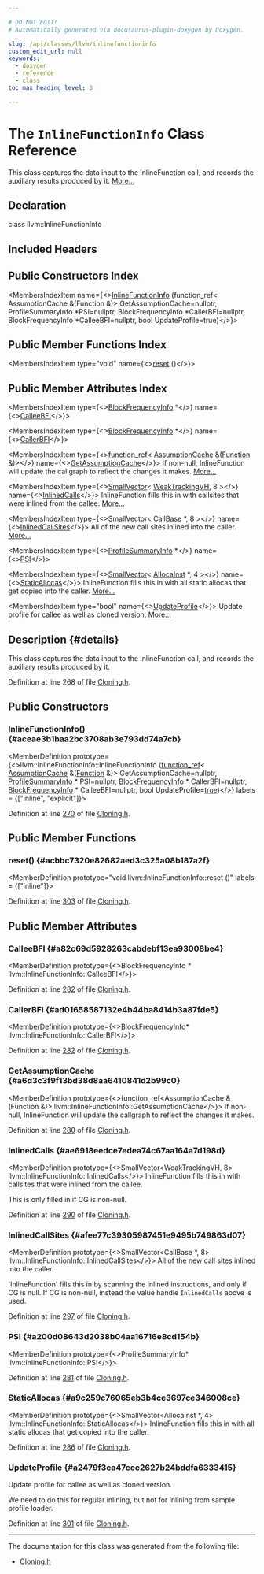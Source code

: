 ```yaml
---

# DO NOT EDIT!
# Automatically generated via docusaurus-plugin-doxygen by Doxygen.

slug: /api/classes/llvm/inlinefunctioninfo
custom_edit_url: null
keywords:
  - doxygen
  - reference
  - class
toc_max_heading_level: 3

---
```





# The `InlineFunctionInfo` Class Reference

<DoxygenPage pluginConfig={pluginConfig}>

This class captures the data input to the InlineFunction call, and records the auxiliary results produced by it. <a href="#details">More...</a>

## Declaration

<CodeBlock>class llvm::InlineFunctionInfo</CodeBlock>

## Included Headers

<IncludesList>
<IncludesListItem
  filePath="llvm/Transforms/Utils/Cloning.h"
  permalink="/docs/api/files/include/include/llvm/include/llvm/transforms/include/llvm/transforms/utils/cloning-h"
  isLocal="true" />
</IncludesList>

## Public Constructors Index

<MembersIndex>

<MembersIndexItem
  name={<><a href="#aceae3b1baa2bc3708ab3e793dd74a7cb">InlineFunctionInfo</a> (function&#95;ref&lt; AssumptionCache &amp;(Function &amp;)&gt; GetAssumptionCache=nullptr, ProfileSummaryInfo &#42;PSI=nullptr, BlockFrequencyInfo &#42;CallerBFI=nullptr, BlockFrequencyInfo &#42;CalleeBFI=nullptr, bool UpdateProfile=true)</>}>
</MembersIndexItem>

</MembersIndex>

## Public Member Functions Index

<MembersIndex>

<MembersIndexItem
  type="void"
  name={<><a href="#acbbc7320e82682aed3c325a08b187a2f">reset</a> ()</>}>
</MembersIndexItem>

</MembersIndex>

## Public Member Attributes Index

<MembersIndex>

<MembersIndexItem
  type={<><a href="/docs/api/classes/llvm/blockfrequencyinfo">BlockFrequencyInfo</a> &#42;</>}
  name={<><a href="#a82c69d5928263cabdebf13ea93008be4">CalleeBFI</a></>}>
</MembersIndexItem>

<MembersIndexItem
  type={<><a href="/docs/api/classes/llvm/blockfrequencyinfo">BlockFrequencyInfo</a> &#42;</>}
  name={<><a href="#ad01658587132e4b44ba8414b3a87fde5">CallerBFI</a></>}>
</MembersIndexItem>

<MembersIndexItem
  type={<><a href="/docs/api/classes/llvm/function-ref">function&#95;ref</a>&lt; <a href="/docs/api/classes/llvm/assumptioncache">AssumptionCache</a> &amp;(<a href="/docs/api/classes/llvm/function">Function</a> &amp;)&gt;</>}
  name={<><a href="#a6d3c3f9f13bd38d8aa6410841d2b99c0">GetAssumptionCache</a></>}>
If non-null, InlineFunction will update the callgraph to reflect the changes it makes. <a href="#a6d3c3f9f13bd38d8aa6410841d2b99c0">More...</a>
</MembersIndexItem>

<MembersIndexItem
  type={<><a href="/docs/api/classes/llvm/smallvector">SmallVector</a>&lt; <a href="/docs/api/classes/llvm/weaktrackingvh">WeakTrackingVH</a>, 8 &gt;</>}
  name={<><a href="#ae6918eedce7edea74c67aa164a7d198d">InlinedCalls</a></>}>
InlineFunction fills this in with callsites that were inlined from the callee. <a href="#ae6918eedce7edea74c67aa164a7d198d">More...</a>
</MembersIndexItem>

<MembersIndexItem
  type={<><a href="/docs/api/classes/llvm/smallvector">SmallVector</a>&lt; <a href="/docs/api/classes/llvm/callbase">CallBase</a> &#42;, 8 &gt;</>}
  name={<><a href="#afee77c39305987451e9495b749863d07">InlinedCallSites</a></>}>
All of the new call sites inlined into the caller. <a href="#afee77c39305987451e9495b749863d07">More...</a>
</MembersIndexItem>

<MembersIndexItem
  type={<><a href="/docs/api/classes/llvm/profilesummaryinfo">ProfileSummaryInfo</a> &#42;</>}
  name={<><a href="#a200d08643d2038b04aa16716e8cd154b">PSI</a></>}>
</MembersIndexItem>

<MembersIndexItem
  type={<><a href="/docs/api/classes/llvm/smallvector">SmallVector</a>&lt; <a href="/docs/api/classes/llvm/allocainst">AllocaInst</a> &#42;, 4 &gt;</>}
  name={<><a href="#a9c259c76065eb3b4ce3697ce346008ce">StaticAllocas</a></>}>
InlineFunction fills this in with all static allocas that get copied into the caller. <a href="#a9c259c76065eb3b4ce3697ce346008ce">More...</a>
</MembersIndexItem>

<MembersIndexItem
  type="bool"
  name={<><a href="#a2479f3ea47eee2627b24bddfa6333415">UpdateProfile</a></>}>
Update profile for callee as well as cloned version. <a href="#a2479f3ea47eee2627b24bddfa6333415">More...</a>
</MembersIndexItem>

</MembersIndex>

## Description {#details}

This class captures the data input to the InlineFunction call, and records the auxiliary results produced by it.

Definition at line 268 of file <a href="/docs/api/files/include/include/llvm/include/llvm/transforms/include/llvm/transforms/utils/cloning-h">Cloning.h</a>.

<SectionDefinition>

## Public Constructors

### InlineFunctionInfo() {#aceae3b1baa2bc3708ab3e793dd74a7cb}

<MemberDefinition
  prototype={<>llvm::InlineFunctionInfo::InlineFunctionInfo (<a href="/docs/api/classes/llvm/function-ref">function&#95;ref</a>&lt; <a href="/docs/api/classes/llvm/assumptioncache">AssumptionCache</a> &amp;(<a href="/docs/api/classes/llvm/function">Function</a> &amp;)&gt; GetAssumptionCache=nullptr, <a href="/docs/api/classes/llvm/profilesummaryinfo">ProfileSummaryInfo</a> &#42; PSI=nullptr, <a href="/docs/api/classes/llvm/blockfrequencyinfo">BlockFrequencyInfo</a> &#42; CallerBFI=nullptr, <a href="/docs/api/classes/llvm/blockfrequencyinfo">BlockFrequencyInfo</a> &#42; CalleeBFI=nullptr, bool UpdateProfile=<a href="/docs/api/files/lib/lib/analysis/basicaliasanalysis-cpp/#af6d5cafbdfc5313e65d990120021a3ec">true</a>)</>}
  labels = {["inline", "explicit"]}>

Definition at line <a href="/docs/api/files/include/include/llvm/include/llvm/transforms/include/llvm/transforms/utils/cloning-h/#l00270">270</a> of file <a href="/docs/api/files/include/include/llvm/include/llvm/transforms/include/llvm/transforms/utils/cloning-h">Cloning.h</a>.
</MemberDefinition>

</SectionDefinition>

<SectionDefinition>

## Public Member Functions

### reset() {#acbbc7320e82682aed3c325a08b187a2f}

<MemberDefinition
  prototype="void llvm::InlineFunctionInfo::reset ()"
  labels = {["inline"]}>

Definition at line <a href="/docs/api/files/include/include/llvm/include/llvm/transforms/include/llvm/transforms/utils/cloning-h/#l00303">303</a> of file <a href="/docs/api/files/include/include/llvm/include/llvm/transforms/include/llvm/transforms/utils/cloning-h">Cloning.h</a>.
</MemberDefinition>

</SectionDefinition>

<SectionDefinition>

## Public Member Attributes

### CalleeBFI {#a82c69d5928263cabdebf13ea93008be4}

<MemberDefinition
  prototype={<>BlockFrequencyInfo &#42; llvm::InlineFunctionInfo::CalleeBFI</>}>

Definition at line <a href="/docs/api/files/include/include/llvm/include/llvm/transforms/include/llvm/transforms/utils/cloning-h/#l00282">282</a> of file <a href="/docs/api/files/include/include/llvm/include/llvm/transforms/include/llvm/transforms/utils/cloning-h">Cloning.h</a>.
</MemberDefinition>

### CallerBFI {#ad01658587132e4b44ba8414b3a87fde5}

<MemberDefinition
  prototype={<>BlockFrequencyInfo&#42; llvm::InlineFunctionInfo::CallerBFI</>}>

Definition at line <a href="/docs/api/files/include/include/llvm/include/llvm/transforms/include/llvm/transforms/utils/cloning-h/#l00282">282</a> of file <a href="/docs/api/files/include/include/llvm/include/llvm/transforms/include/llvm/transforms/utils/cloning-h">Cloning.h</a>.
</MemberDefinition>

### GetAssumptionCache {#a6d3c3f9f13bd38d8aa6410841d2b99c0}

<MemberDefinition
  prototype={<>function&#95;ref&lt;AssumptionCache &amp;(Function &amp;)&gt; llvm::InlineFunctionInfo::GetAssumptionCache</>}>
If non-null, InlineFunction will update the callgraph to reflect the changes it makes.

Definition at line <a href="/docs/api/files/include/include/llvm/include/llvm/transforms/include/llvm/transforms/utils/cloning-h/#l00280">280</a> of file <a href="/docs/api/files/include/include/llvm/include/llvm/transforms/include/llvm/transforms/utils/cloning-h">Cloning.h</a>.
</MemberDefinition>

### InlinedCalls {#ae6918eedce7edea74c67aa164a7d198d}

<MemberDefinition
  prototype={<>SmallVector&lt;WeakTrackingVH, 8&gt; llvm::InlineFunctionInfo::InlinedCalls</>}>
InlineFunction fills this in with callsites that were inlined from the callee.

This is only filled in if CG is non-null.

Definition at line <a href="/docs/api/files/include/include/llvm/include/llvm/transforms/include/llvm/transforms/utils/cloning-h/#l00290">290</a> of file <a href="/docs/api/files/include/include/llvm/include/llvm/transforms/include/llvm/transforms/utils/cloning-h">Cloning.h</a>.
</MemberDefinition>

### InlinedCallSites {#afee77c39305987451e9495b749863d07}

<MemberDefinition
  prototype={<>SmallVector&lt;CallBase &#42;, 8&gt; llvm::InlineFunctionInfo::InlinedCallSites</>}>
All of the new call sites inlined into the caller.

&#39;InlineFunction&#39; fills this in by scanning the inlined instructions, and only if CG is null. If CG is non-null, instead the value handle <code>InlinedCalls</code> above is used.

Definition at line <a href="/docs/api/files/include/include/llvm/include/llvm/transforms/include/llvm/transforms/utils/cloning-h/#l00297">297</a> of file <a href="/docs/api/files/include/include/llvm/include/llvm/transforms/include/llvm/transforms/utils/cloning-h">Cloning.h</a>.
</MemberDefinition>

### PSI {#a200d08643d2038b04aa16716e8cd154b}

<MemberDefinition
  prototype={<>ProfileSummaryInfo&#42; llvm::InlineFunctionInfo::PSI</>}>

Definition at line <a href="/docs/api/files/include/include/llvm/include/llvm/transforms/include/llvm/transforms/utils/cloning-h/#l00281">281</a> of file <a href="/docs/api/files/include/include/llvm/include/llvm/transforms/include/llvm/transforms/utils/cloning-h">Cloning.h</a>.
</MemberDefinition>

### StaticAllocas {#a9c259c76065eb3b4ce3697ce346008ce}

<MemberDefinition
  prototype={<>SmallVector&lt;AllocaInst &#42;, 4&gt; llvm::InlineFunctionInfo::StaticAllocas</>}>
InlineFunction fills this in with all static allocas that get copied into the caller.

Definition at line <a href="/docs/api/files/include/include/llvm/include/llvm/transforms/include/llvm/transforms/utils/cloning-h/#l00286">286</a> of file <a href="/docs/api/files/include/include/llvm/include/llvm/transforms/include/llvm/transforms/utils/cloning-h">Cloning.h</a>.
</MemberDefinition>

### UpdateProfile {#a2479f3ea47eee2627b24bddfa6333415}

<MemberDefinition
  prototype="bool llvm::InlineFunctionInfo::UpdateProfile">
Update profile for callee as well as cloned version.

We need to do this for regular inlining, but not for inlining from sample profile loader.

Definition at line <a href="/docs/api/files/include/include/llvm/include/llvm/transforms/include/llvm/transforms/utils/cloning-h/#l00301">301</a> of file <a href="/docs/api/files/include/include/llvm/include/llvm/transforms/include/llvm/transforms/utils/cloning-h">Cloning.h</a>.
</MemberDefinition>

</SectionDefinition>

<hr/>

The documentation for this class was generated from the following file:

<ul>
<li><a href="/docs/api/files/include/include/llvm/include/llvm/transforms/include/llvm/transforms/utils/cloning-h">Cloning.h</a></li>
</ul>

</DoxygenPage>
